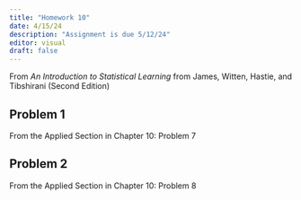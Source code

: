 ```yaml
---
title: "Homework 10"
date: 4/15/24
description: "Assignment is due 5/12/24"
editor: visual
draft: false
---
```


From *An Introduction to Statistical Learning* from James, Witten, Hastie, and Tibshirani (Second Edition)

## Problem 1

From the Applied Section in Chapter 10: Problem 7

## Problem 2

From the Applied Section in Chapter 10: Problem 8

